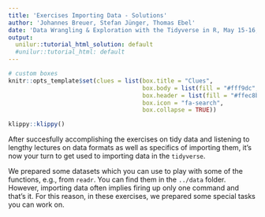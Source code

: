 ```yaml
---
title: 'Exercises Importing Data - Solutions'
author: 'Johannes Breuer, Stefan Jünger, Thomas Ebel'
date: 'Data Wrangling & Exploration with the Tidyverse in R, May 15-16, 2019'
output:
  unilur::tutorial_html_solution: default
  #unilur::tutorial_html: default
---
```


```r
# custom boxes
knitr::opts_template$set(clues = list(box.title = "Clues",
                                      box.body = list(fill = "#fff9dc", colour = "black"),
                                      box.header = list(fill = "#ffec8b", colour = "black"),
                                      box.icon = "fa-search",
                                      box.collapse = TRUE))
```

```r
klippy::klippy()
```

After succesfully accomplishing the exercises on tidy data and listening to lengthy lectures on data formats as well as specifics of importing them, it's now your turn to get used to importing data in the `tidyverse`.

We prepared some datasets which you can use to play with some of the functions, e.g., from `readr`. You can find them in the `../data` folder. However, importing data often implies firing up only one command and that's it. For this reason, in these exercises, we prepared some special tasks you can work on.

